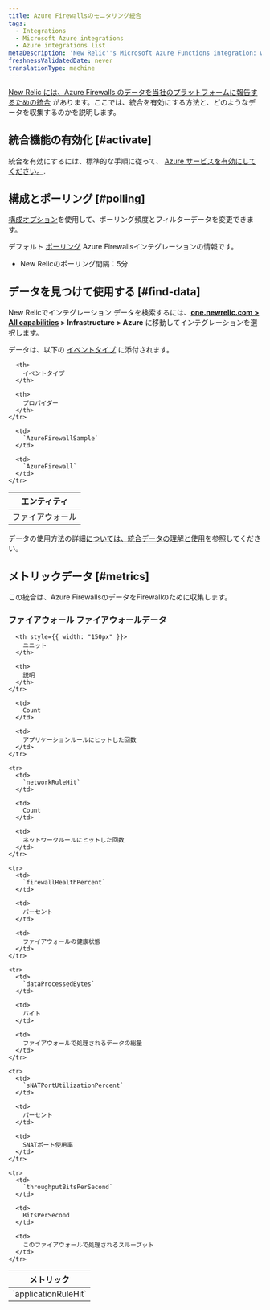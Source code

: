 ```yaml
---
title: Azure Firewallsのモニタリング統合
tags:
  - Integrations
  - Microsoft Azure integrations
  - Azure integrations list
metaDescription: 'New Relic''s Microsoft Azure Functions integration: what data it reports, and how to enable it.'
freshnessValidatedDate: never
translationType: machine
---
```


[New Relic には、Azure Firewalls のデータを当社のプラットフォームに報告するための統合](/docs/infrastructure/integrations-getting-started/getting-started/introduction-infrastructure-integrations) があります。ここでは、統合を有効にする方法と、どのようなデータを収集するのかを説明します。

## 統合機能の有効化 [#activate]

統合を有効にするには、標準的な手順に従って、 [Azure サービスを有効にしてください。](/docs/infrastructure/microsoft-azure-integrations/getting-started/activate-azure-integrations).

## 構成とポーリング [#polling]

[構成オプション](/docs/integrations/new-relic-integrations/getting-started/configure-polling-frequency-data-collection-cloud-integrations)を使用して、ポーリング頻度とフィルターデータを変更できます。

デフォルト [ポーリング](/docs/infrastructure/microsoft-azure-integrations/getting-started/azure-integration-polling) Azure Firewallsインテグレーションの情報です。

* New Relicのポーリング間隔：5分

## データを見つけて使用する [#find-data]

New Relicでインテグレーション データを検索するには、<DNT>**[one.newrelic.com > All capabilities](https://one.newrelic.com/all-capabilities) > Infrastructure > Azure**</DNT> に移動してインテグレーションを選択します。

データは、以下の [イベントタイプ](/docs/data-apis/understand-data/new-relic-data-types/#event-data) に添付されます。

<table>
  <thead>
    <tr>
      <th>
        エンティティ
      </th>

      <th>
        イベントタイプ
      </th>

      <th>
        プロバイダー
      </th>
    </tr>
  </thead>

  <tbody>
    <tr>
      <td>
        ファイアウォール
      </td>

      <td>
        `AzureFirewallSample`
      </td>

      <td>
        `AzureFirewall`
      </td>
    </tr>
  </tbody>
</table>

データの使用方法の詳細[については、統合データの理解と使用](/docs/infrastructure/integrations/find-use-infrastructure-integration-data)を参照してください。

## メトリックデータ [#metrics]

この統合は、Azure FirewallsのデータをFirewallのために収集します。

### ファイアウォール ファイアウォールデータ

<table>
  <thead>
    <tr>
      <th style={{ width: "275px" }}>
        メトリック
      </th>

      <th style={{ width: "150px" }}>
        ユニット
      </th>

      <th>
        説明
      </th>
    </tr>
  </thead>

  <tbody>
    <tr>
      <td>
        `applicationRuleHit`
      </td>

      <td>
        Count
      </td>

      <td>
        アプリケーションルールにヒットした回数
      </td>
    </tr>

    <tr>
      <td>
        `networkRuleHit`
      </td>

      <td>
        Count
      </td>

      <td>
        ネットワークルールにヒットした回数
      </td>
    </tr>

    <tr>
      <td>
        `firewallHealthPercent`
      </td>

      <td>
        パーセント
      </td>

      <td>
        ファイアウォールの健康状態
      </td>
    </tr>

    <tr>
      <td>
        `dataProcessedBytes`
      </td>

      <td>
        バイト
      </td>

      <td>
        ファイアウォールで処理されるデータの総量
      </td>
    </tr>

    <tr>
      <td>
        `sNATPortUtilizationPercent`
      </td>

      <td>
        パーセント
      </td>

      <td>
        SNATポート使用率
      </td>
    </tr>

    <tr>
      <td>
        `throughputBitsPerSecond`
      </td>

      <td>
        BitsPerSecond
      </td>

      <td>
        このファイアウォールで処理されるスループット
      </td>
    </tr>
  </tbody>
</table>
